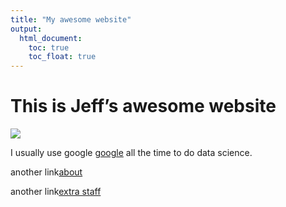 ```yaml
---
title: "My awesome website"
output: 
  html_document:
    toc: true
    toc_float: true
---
```


# This is Jeff's awesome website

![](https://media.giphy.com/media/drXGoW1iudhKw/giphy.gif)

I usually use google [google](https://www.google.com/) all the time to do data science.

another link[about](about.html)

another link[extra staff](extra_staff.html)